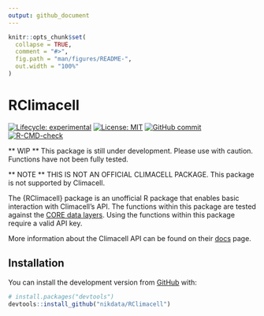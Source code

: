 ```yaml
---
output: github_document
---
```


<!-- README.md is generated from README.Rmd. Please edit that file -->

```r
knitr::opts_chunk$set(
  collapse = TRUE,
  comment = "#>",
  fig.path = "man/figures/README-",
  out.width = "100%"
)
```

# RClimacell

<!-- badges: start -->
[![Lifecycle: experimental](https://img.shields.io/badge/lifecycle-experimental-orange.svg)](https://www.tidyverse.org/lifecycle/#experimental)
[![License: MIT](https://img.shields.io/badge/License-MIT-blue.svg)](https://opensource.org/licenses/MIT)
[![GitHub commit](https://img.shields.io/github/last-commit/nikdata/RClimacell)](https://github.com/nikdata/RClimacell/commit/main)
[![R-CMD-check](https://github.com/nikdata/RClimacell/workflows/R-CMD-check/badge.svg)](https://github.com/nikdata/RClimacell/actions)
<!-- badges: end -->

** WIP **
This package is still under development. Please use with caution. Functions have not been fully tested.

** NOTE **
THIS IS NOT AN OFFICIAL CLIMACELL PACKAGE. This package is not supported by Climacell.

The {RClimacell} package is an unofficial R package that enables basic interaction with Climacell's API. The functions within this package are tested against the [CORE data layers](https://docs.climacell.co/reference/data-layers-core). Using the functions within this package require a valid API key.

More information about the Climacell API can be found on their [docs](https://docs.climacell.co/reference/api-overview) page.

## Installation

You can install the development version from [GitHub](https://github.com/) with:

``` r
# install.packages("devtools")
devtools::install_github("nikdata/RClimacell")
```
